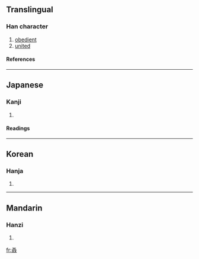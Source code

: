 ==Translingual==
===Han character===
{{Han char|rn=29|rad=又|as=04|sn=6|four=|canj=水水水 (EEE), X水水水 (XEEE)}}
# [[obedient]]
# [[united]]
====References====
{{Han ref|kx=0165.290|dkj=03139|dj=0376.110|hdz=10394.080|uh=53D2|ud=21458}}
----
==Japanese==
===Kanji===
{{ja-kanji|grade=|rs=又04}}
# {{defn|Japanese}} 
====Readings====
{{ja-readings|on=[[じゃく]] (jaku), [[にゃく]] (nyaku)|kun=[[したがう]] (shitagau)}}
----
==Korean==
===Hanja===
{{ko-hanja|hangeul=약|rv=yak|mr=yak}}
# {{defn|Korean}}
----
==Mandarin==
===Hanzi===
{{cmn-hanzi|pin=[[lì]] ([[li4]]), [[ruò]] ([[ruo4]])|wg=li<sup>4</sup>, jo<sup>4</sup>}}
# {{defn|Mandarin}}

[[fr:叒]]
